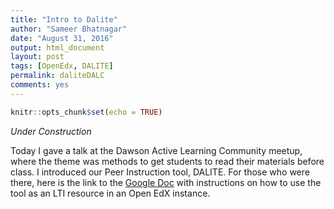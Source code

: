 ```yaml
---
title: "Intro to Dalite"
author: "Sameer Bhatnagar"
date: "August 31, 2016"
output: html_document
layout: post
tags: [OpenEdx, DALITE]
permalink: daliteDALC
comments: yes
---
```


```r
knitr::opts_chunk$set(echo = TRUE)
```

_Under Construction_

Today I gave a talk at the Dawson Active Learning Community meetup, where the theme was methods to get students to read their materials before class. I introduced our Peer Instruction tool, DALITE.
<!--more-->
For those who were there, here is the link to the [Google Doc](https://docs.google.com/document/d/1m0VFDhGpk8j_bteoNFXwZEoehfPZX1NMv44COgwito8/edit?usp=sharing) with instructions on how to use the tool as an LTI resource in an Open EdX instance.